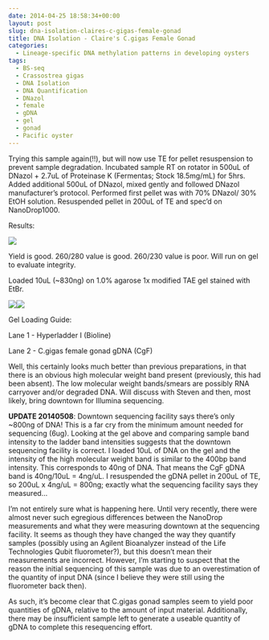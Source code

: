 ```yaml
---
date: 2014-04-25 18:58:34+00:00
layout: post
slug: dna-isolation-claires-c-gigas-female-gonad
title: DNA Isolation - Claire's C.gigas Female Gonad
categories:
  - Lineage-specific DNA methylation patterns in developing oysters
tags:
  - BS-seq
  - Crassostrea gigas
  - DNA Isolation
  - DNA Quantification
  - DNazol
  - female
  - gDNA
  - gel
  - gonad
  - Pacific oyster
---
```


Trying this sample again(!!), but will now use TE for pellet resuspension to prevent sample degradation. Incubated sample RT on rotator in 500uL of DNazol + 2.7uL of Proteinase K (Fermentas; Stock 18.5mg/mL) for 5hrs. Added additional 500uL of DNazol, mixed gently and followed DNazol manufacturer's protocol. Performed first pellet was with 70% DNazol/ 30% EtOH solution. Resuspended pellet in 200uL of TE and spec'd on NanoDrop1000.

Results:

![](https://eagle.fish.washington.edu/Arabidopsis/20140425%20-%20Claire%20Cgigas%20gonad%20gDNA%20OD.JPG)

Yield is good. 260/280 value is good. 260/230 value is poor. Will run on gel to evaluate integrity.

Loaded 10uL (~830ng) on 1.0% agarose 1x modified TAE gel stained with EtBr.

![](https://eagle.fish.washington.edu/Arabidopsis/20140429%20-%20Gel%20Claire%27s%20C.gigas%20gonad%20gDNA.jpg)![](http://eagle.fish.washington.edu/trilobite/Sites_genefish_100112/Steven/Product%20Information%20Sheets/Bioline%20HyperLadderI.jpg)

Gel Loading Guide:

Lane 1 - Hyperladder I (Bioline)

Lane 2 - C.gigas female gonad gDNA (CgF)

Well, this certainly looks much better than previous preparations, in that there is an obvious high molecular weight band present (previously, this had been absent). The low molecular weight bands/smears are possibly RNA carryover and/or degraded DNA. Will discuss with Steven and then, most likely, bring downtown for Illumina sequencing.

**UPDATE 20140508**: Downtown sequencing facility says there's only ~800ng of DNA! This is a far cry from the minimum amount needed for sequencing (6ug). Looking at the gel above and comparing sample band intensity to the ladder band intensities suggests that the downtown sequencing facility is correct. I loaded 10uL of DNA on the gel and the intensity of the high molecular weight band is similar to the 400bp band intensity. This corresponds to 40ng of DNA. That means the CgF gDNA band is 40ng/10uL = 4ng/uL. I resuspended the gDNA pellet in 200uL of TE, so 200uL x 4ng/uL = 800ng; exactly what the sequencing facility says they measured...

I'm not entirely sure what is happening here. Until very recently, there were almost never such egregious differences between the NanoDrop measurements and what they were measuring downtown at the sequencing facility. It seems as though they have changed the way they quantify samples (possibly using an Agilent Bioanalyzer instead of the Life Technologies Qubit fluorometer?), but this doesn't mean their measurements are incorrect. However, I'm starting to suspect that the reason the initial sequencing of this sample was due to an overestimation of the quantity of input DNA (since I believe they were still using the fluorometer back then).

As such, it's become clear that C.gigas gonad samples seem to yield poor quantities of gDNA, relative to the amount of input material. Additionally, there may be insufficient sample left to generate a useable quantity of gDNA to complete this resequencing effort.
